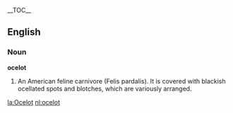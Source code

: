 {{wikipedia}}
__TOC__
==English==

===Noun===

'''ocelot'''

#An American feline carnivore (Felis pardalis). It is covered with blackish ocellated spots and blotches, which are variously arranged.

[[la:Ocelot]]
[[nl:ocelot]]